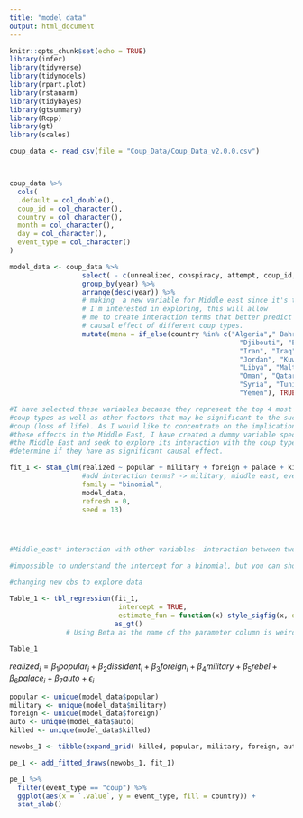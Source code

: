 ```yaml
---
title: "model data"
output: html_document
---
```


```r
knitr::opts_chunk$set(echo = TRUE)
library(infer)
library(tidyverse)
library(tidymodels)
library(rpart.plot)
library(rstanarm)
library(tidybayes)
library(gtsummary)
library(Rcpp)
library(gt)
library(scales)
```

```r

coup_data <- read_csv(file = "Coup_Data/Coup_Data_v2.0.0.csv")



coup_data %>% 
  cols(
  .default = col_double(),
  coup_id = col_character(),
  country = col_character(),
  month = col_character(),
  day = col_character(),
  event_type = col_character()
)

model_data <- coup_data %>% 
                  select( - c(unrealized, conspiracy, attempt, coup_id, day, noharm)) %>%
                  group_by(year) %>% 
                  arrange(desc(year)) %>% 
                  # making  a new variable for Middle east since it's the region
                  # I'm interested in exploring, this will allow
                  # me to create interaction terms that better predict the
                  # causal effect of different coup types.
                  mutate(mena = if_else(country %in% c("Algeria"," Bahrain", 
                                                         "Djibouti", "Egypt", 
                                                         "Iran", "Iraq", "Israel", 
                                                         "Jordan", "Kuwait", "Lebanon",
                                                         "Libya", "Malta", "Morocco",
                                                         "Oman", "Qatar", "Saudi Arabia", 
                                                         "Syria", "Tunisia", "United Arab Emirates",
                                                         "Yemen"), TRUE, FALSE))

```

```r

#I have selected these variables because they represent the top 4 most common
#coup types as well as other factors that may be significant to the success of a
#coup (loss of life). As I would like to concentrate on the implications of
#these effects in the Middle East, I have created a dummy variable specific to
#the Middle East and seek to explore its interaction with the coup types to
#determine if they have as significant causal effect.

fit_1 <- stan_glm(realized ~ popular + military + foreign + palace + killed + mena - 1 + mena*popular + mena*military +  mena*foreign + mena*auto,
                  #add interaction terms? -> military, middle east, event_type, military*middle east?
                  family = "binomial",
                  model_data,
                  refresh = 0,
                  seed = 13)




#Middle_east* interaction with other variables- interaction between two terms that matter - one model that captures the complete reality 

#impossible to understand the intercept for a binomial, but you can show that event_type is significant -> create posterior plot -> explore with different newobs 

#changing new obs to explore data
```




```r
Table_1 <- tbl_regression(fit_1, 
                           intercept = TRUE, 
                           estimate_fun = function(x) style_sigfig(x, digits = 4)) %>%
                          as_gt()
              # Using Beta as the name of the parameter column is weird.
              
Table_1

```


$realized_{i} =  \beta_1 popular_{i} + \beta_2 dissident_{i} +  \beta_3 foreign_{i} + \beta_4 military + \beta_5 rebel + \beta_6 palace_{i} + \beta_7 auto + \epsilon_{i}$ 

```r


popular <- unique(model_data$popular)
military <- unique(model_data$military)
foreign <- unique(model_data$foreign)
auto <- unique(model_data$auto)
killed <- unique(model_data$killed)

newobs_1 <- tibble(expand_grid( killed, popular, military, foreign, auto)) 

pe_1 <- add_fitted_draws(newobs_1, fit_1) 

pe_1 %>% 
  filter(event_type == "coup") %>% 
  ggplot(aes(x = `.value`, y = event_type, fill = country)) +
  stat_slab()

```

```r



```

